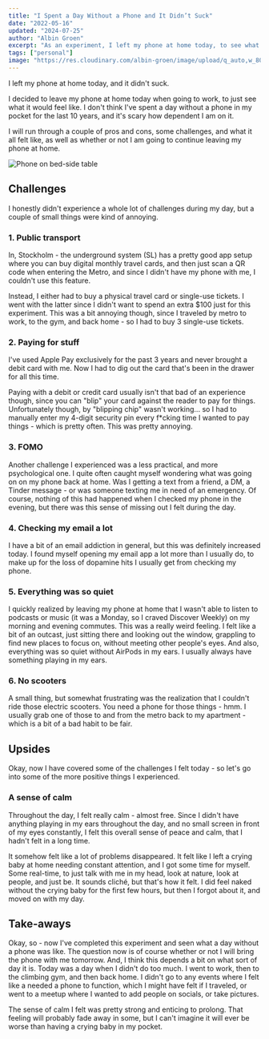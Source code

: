 ```yaml
---
title: "I Spent a Day Without a Phone and It Didn’t Suck"
date: "2022-05-16"
updated: "2024-07-25"
author: "Albin Groen"
excerpt: "As an experiment, I left my phone at home today, to see what it would feel like"
tags: ["personal"]
image: "https://res.cloudinary.com/albin-groen/image/upload/q_auto,w_800,f_auto/v1652734366/phone-on-table_bhqddl.png"
---
```


I left my phone at home today, and it didn't suck.

I decided to leave my phone at home today when going to work, to just see what
it would feel like. I don't think I've spent a day without a phone in my pocket
for the last 10 years, and it's scary how dependent I am on it.

I will run through a couple of pros and cons, some challenges, and what it all
felt like, as well as whether or not I am going to continue leaving my phone at
home.

![Phone on bed-side
table](https://res.cloudinary.com/albin-groen/image/upload/v1652734366/phone-on-table_bhqddl.png)

## Challenges

I honestly didn't experience a whole lot of challenges during my day, but a
couple of small things were kind of annoying.

### 1. Public transport

In, Stockholm - the underground system (SL) has a pretty good app setup where
you can buy digital monthly travel cards, and then just scan a QR code when
entering the Metro, and since I didn't have my phone with me, I couldn't use
this feature.

Instead, I either had to buy a physical travel card or single-use tickets. I
went with the latter since I didn't want to spend an extra $100 just for this
experiment. This was a bit annoying though, since I traveled by metro to work,
to the gym, and back home - so I had to buy 3 single-use tickets.

### 2. Paying for stuff

I've used Apple Pay exclusively for the past 3 years and never brought a debit
card with me. Now I had to dig out the card that's been in the drawer for all
this time.

Paying with a debit or credit card usually isn't that bad of an experience
though, since you can "blip" your card against the reader to pay for things.
Unfortunately though, by "blipping chip" wasn't working... so I had to manually
enter my 4-digit security pin every f\*cking time I wanted to pay things - which
is pretty often. This was pretty annoying.

### 3. FOMO

Another challenge I experienced was a less practical, and more psychological
one. I quite often caught myself wondering what was going on on my phone back
at home. Was I getting a text from a friend, a DM, a Tinder message - or was
someone texting me in need of an emergency. Of course, nothing of this had
happened when I checked my phone in the evening, but there was this sense of
missing out I felt during the day.

### 4. Checking my email a lot

I have a bit of an email addiction in general, but this was definitely
increased today. I found myself opening my email app a lot more than I usually
do, to make up for the loss of dopamine hits I usually get from checking my
phone.

### 5. Everything was so quiet

I quickly realized by leaving my phone at home that I wasn't able to listen to
podcasts or music (it was a Monday, so I craved Discover Weekly) on my morning
and evening commutes. This was a really weird feeling. I felt like a bit of an
outcast, just sitting there and looking out the window, grappling to find new
places to focus on, without meeting other people's eyes. And also, everything
was so quiet without AirPods in my ears. I usually always have something
playing in my ears.

### 6. No scooters

A small thing, but somewhat frustrating was the realization that I couldn't
ride those electric scooters. You need a phone for those things - hmm. I
usually grab one of those to and from the metro back to my apartment - which is
a bit of a bad habit to be fair.

## Upsides

Okay, now I have covered some of the challenges I felt today - so let's go into
some of the more positive things I experienced.

### A sense of calm

Throughout the day, I felt really calm - almost free. Since I didn't have
anything playing in my ears throughout the day, and no small screen in front of
my eyes constantly, I felt this overall sense of peace and calm, that I hadn't
felt in a long time.

It somehow felt like a lot of problems disappeared. It felt like I left a
crying baby at home needing constant attention, and I got some time for myself.
Some real-time, to just talk with me in my head, look at nature, look at
people, and just be. It sounds cliché, but that's how it felt. I did feel naked
without the crying baby for the first few hours, but then I forgot about it,
and moved on with my day.

## Take-aways

Okay, so - now I've completed this experiment and seen what a day without a
phone was like. The question now is of course whether or not I will bring the
phone with me tomorrow. And, I think this depends a bit on what sort of day it
is. Today was a day when I didn't do too much. I went to work, then to the
climbing gym, and then back home. I didn't go to any events where I felt like a
needed a phone to function, which I might have felt if I traveled, or went to a
meetup where I wanted to add people on socials, or take pictures.

The sense of calm I felt was pretty strong and enticing to prolong. That
feeling will probably fade away in some, but I can't imagine it will ever be
worse than having a crying baby in my pocket.
